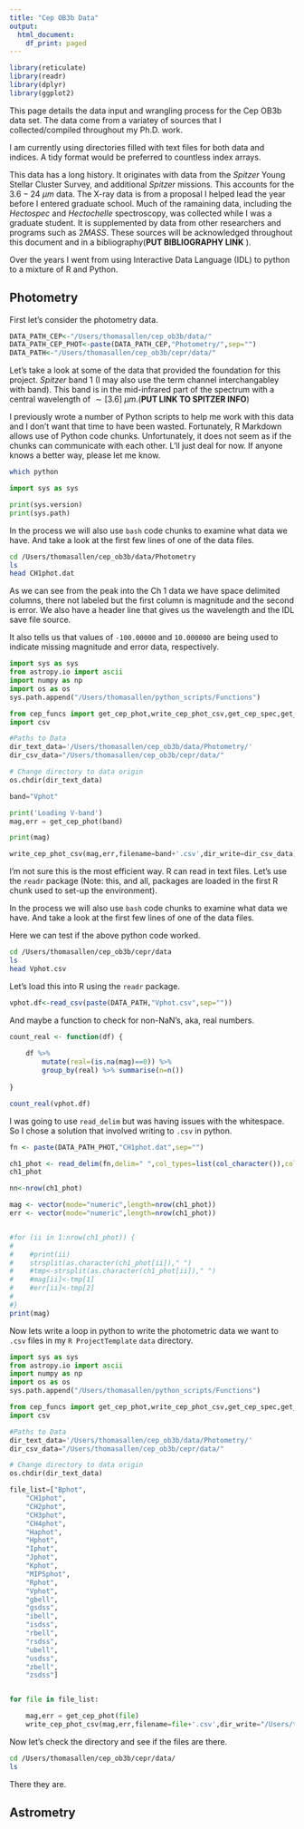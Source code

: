 ```yaml
---
title: "Cep OB3b Data"
output:
  html_document:
    df_print: paged
---
```


```r
library(reticulate)
library(readr)
library(dplyr)
library(ggplot2)
```


This page details the data input and wrangling process for the Cep OB3b data set.  The data come from a variatey of sources that I collected/compiled throughout my Ph.D. work.  

I am currently using directories filled with text files for both data and indices.  A tidy format would be preferred to countless index arrays.

This data has a long history.  It originates with data from the *Spitzer* Young Stellar Cluster Survey, and additional *Spitzer* missions.  This accounts for the $3.6 - 24~\mu m$ data.  The X-ray data is from a proposal I helped lead the year before I entered graduate school.  Much of the ramaining data, including the *Hectospec* and *Hectochelle* spectroscopy, was collected while I was a graduate student. It is supplemented by data from other researchers and programs such as $2MASS$. These sources will be acknowledged throughout this document and in a bibliography(**PUT BIBLIOGRAPHY LINK** ).

Over the years I went from using Interactive Data Language (IDL) to python to a mixture of R and Python.  

## Photometry

First let's consider the photometry data.  

```r
DATA_PATH_CEP<-"/Users/thomasallen/cep_ob3b/data/"
DATA_PATH_CEP_PHOT<-paste(DATA_PATH_CEP,"Photometry/",sep="")
DATA_PATH<-"/Users/thomasallen/cep_ob3b/cepr/data/"
```
Let's take a look at some of the data that provided the foundation for this project.  *Spitzer* band 1 (I may also use the term channel interchangabley with band).  This band is in the mid-infrared part of the spectrum with a central wavelength of $\sim [3.6]~\mu m$.(**PUT LINK TO SPITZER INFO**)

I previously wrote a number of Python scripts to help me work with this data and I don't want that time to have been wasted.  Fortunately, R Markdown allows use of Python code chunks. Unfortunately, it does not seem as if the chunks can communicate with each other.  L'll just deal for now.  If anyone knows a better way, please let me know.

```bash

which python

```

```python

import sys as sys

print(sys.version)
print(sys.path)


```

In the process we will also use `bash` code chunks to examine what data we have.  And take a look at the first few lines of one of the data files.
```bash


cd /Users/thomasallen/cep_ob3b/data/Photometry
ls
head CH1phot.dat
```
As we can see from the peak into the Ch 1 data we have space delimited columns, there not labeled but the first column is magnitude and the second is error.  We also have a header line that gives us the wavelength and the IDL save file source.

It also tells us that values of `-100.00000` and `10.000000` are being used to indicate missing magnitude and error data, respectively. 

```python
import sys as sys
from astropy.io import ascii
import numpy as np
import os as os
sys.path.append("/Users/thomasallen/python_scripts/Functions")

from cep_funcs import get_cep_phot,write_cep_phot_csv,get_cep_spec,get_cep_index_sav
import csv

#Paths to Data
dir_text_data='/Users/thomasallen/cep_ob3b/data/Photometry/'
dir_csv_data="/Users/thomasallen/cep_ob3b/cepr/data/"

# Change directory to data origin
os.chdir(dir_text_data)

band="Vphot"

print('Loading V-band')
mag,err = get_cep_phot(band)

print(mag)

write_cep_phot_csv(mag,err,filename=band+'.csv',dir_write=dir_csv_data)

```
I'm not sure this is the most efficient way.  R can read in text files. Let's use the `readr` package (Note: this, and all, packages are loaded in the first R chunk used to set-up the environment).  

In the process we will also use `bash` code chunks to examine what data we have.  And take a look at the first few lines of one of the data files.

Here we can test if the above python code worked.
```bash


cd /Users/thomasallen/cep_ob3b/cepr/data
ls
head Vphot.csv
```

Let's load this into R using the `readr` package.

```r

vphot.df<-read_csv(paste(DATA_PATH,"Vphot.csv",sep=""))

```
And maybe a function to check for non-NaN's, aka, real numbers.
```r

count_real <- function(df) {
    
    df %>% 
        mutate(real=(is.na(mag)==0)) %>% 
        group_by(real) %>% summarise(n=n())
    
}

count_real(vphot.df)
```


I was going to use `read_delim` but was having issues with the whitespace.  So I chose a solution that involved writing to `.csv` in python.
```r
fn <- paste(DATA_PATH_PHOT,"CH1phot.dat",sep="")

ch1_phot <- read_delim(fn,delim=" ",col_types=list(col_character()),col_names=c("phot"),skip=1)
ch1_phot

nn<-nrow(ch1_phot)

mag <- vector(mode="numeric",length=nrow(ch1_phot))
err <- vector(mode="numeric",length=nrow(ch1_phot))


#for (ii in 1:nrow(ch1_phot)) {
#    
#    #print(ii)
#    strsplit(as.character(ch1_phot[ii])," ")
#    #tmp<-strsplit(as.character(ch1_phot[ii])," ")
#    #mag[ii]<-tmp[1]
#    #err[ii]<-tmp[2]
#    
#}
print(mag)
```

Now lets write a loop in python to write the photometric data we want to `.csv` files in my `R ProjectTemplate` `data` directory.
```python
import sys as sys
from astropy.io import ascii
import numpy as np
import os as os
sys.path.append("/Users/thomasallen/python_scripts/Functions")

from cep_funcs import get_cep_phot,write_cep_phot_csv,get_cep_spec,get_cep_index_sav
import csv

#Paths to Data
dir_text_data='/Users/thomasallen/cep_ob3b/data/Photometry/'
dir_csv_data="/Users/thomasallen/cep_ob3b/cepr/data/"

# Change directory to data origin
os.chdir(dir_text_data)

file_list=["Bphot",
    "CH1phot",
    "CH2phot",
    "CH3phot",
    "CH4phot",
    "Haphot",
    "Hphot",
    "Iphot",
    "Jphot",
    "Kphot",
    "MIPSphot",
    "Rphot",
    "Vphot",
    "gbell",
    "gsdss",
    "ibell",
    "isdss",
    "rbell",
    "rsdss",
    "ubell",
    "usdss",
    "zbell",
    "zsdss"]


for file in file_list:

    mag,err = get_cep_phot(file)
    write_cep_phot_csv(mag,err,filename=file+'.csv',dir_write="/Users/thomasallen/cep_ob3b/cepr/data/")

```

Now let's check the directory and see if the files are there.
```bash

cd /Users/thomasallen/cep_ob3b/cepr/data/
ls
```

There they are.

## Astrometry

